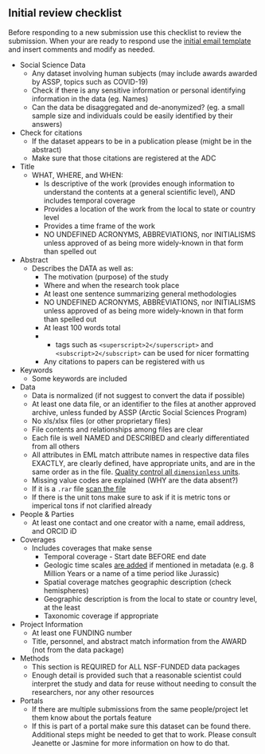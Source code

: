 ## Initial review checklist

Before responding to a new submission use this checklist to review the submission. When your are ready to respond use the <a href = 'https://nceas.github.io/datateam-training/reference/email-templates.html' target='_blank'>initial email template</a> and insert comments and modify as needed.

* Social Science Data
    + Any dataset involving human subjects (may include awards awarded by ASSP, topics such as COVID-19)
    + Check if there is any sensitive information or personal identifying information in the data (eg. Names)
    + Can the data be disaggregated and de-anonymized? (eg. a small sample size and individuals could be easily identified by their answers)
* Check for citations
    + If the dataset appears to be in a publication please (might be in the abstract)
    + Make sure that those citations are registered at the ADC
* Title
  + WHAT, WHERE, and WHEN:  
    - Is descriptive of the work (provides enough information to understand the contents at a general scientific level), AND includes temporal coverage
    - Provides a location of the work from the local to state or country level
    - Provides a time frame of the work
    - NO UNDEFINED ACRONYMS, ABBREVIATIONS, nor INITIALISMS unless approved of as being more widely-known in that form than spelled out
* Abstract
  + Describes the DATA as well as:
    - The motivation (purpose) of the study
    - Where and when the research took place
    - At least one sentence summarizing general methodologies
    - NO UNDEFINED ACRONYMS, ABBREVIATIONS, nor INITIALISMS unless approved of as being more widely-known in that form than spelled out
    - At least 100 words total
    - - tags such as  `<superscript>2</superscript>` and `<subscript>2</subscript>` can be used for nicer formatting
    - Any citations to papers can be registered with us
* Keywords
  + Some keywords are included
* Data
  + Data is normalized (if not suggest to convert the data if possible)
  + At least one data file, or an identifier to the files at another approved archive, unless funded by ASSP (Arctic Social Sciences Program)
  + No xls/xlsx files (or other proprietary files)
  + File contents and relationships among files are clear
  + Each file is well NAMED and DESCRIBED and clearly differentiated from all others
  + All attributes in EML match attribute names in respective data files EXACTLY, are clearly defined, have appropriate units, and are in the same order as in the file. <a href = 'https://nceas.github.io/datateam-training/reference/assess-attributes.html' target='_blank'>Quality control all `dimensionless` units</a>.
  + Missing value codes are explained (WHY are the data absent?)
  + If it is a `.rar` file <a href = 'https://nceas.github.io/datateam-training/reference/scan-rar-files.html' target='_blank'>scan the file</a>
  + If there is the unit tons make sure to ask if it is metric tons or imperical tons if not clarified already
* People & Parties
  + At least one contact and one creator with a name, email address, and ORCID iD
* Coverages
  + Includes coverages that make sense
    - Temporal coverage - Start date BEFORE end date
    - Geologic time scales <a href = 'https://nceas.github.io/datateam-training/reference/set-coverages.html' target='_blank'>are added</a> if mentioned in metadata (e.g. 8 Million Years or a name of a time period like Jurassic)
    - Spatial coverage matches geographic description (check hemispheres)
    - Geographic description is from the local to state or country level, at the least
    - Taxonomic coverage if appropriate
* Project Information
  + At least one FUNDING number
  + Title, personnel, and abstract match information from the AWARD (not from the data package)
* Methods
  + This section is REQUIRED for ALL NSF-FUNDED data packages
  + Enough detail is provided such that a reasonable scientist could interpret the study and data for reuse without needing to consult the researchers, nor any other resources
* Portals
  + If there are multiple submissions from the same people/project let them know about the portals feature
  + If this is part of a portal make sure this dataset can be found there. Additional steps might be needed to get that to work. Please consult Jeanette or Jasmine for more information on how to do that.
